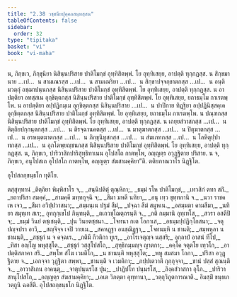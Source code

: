 ```yaml
---
title: "2.38 วชฺชนียปุคฺคลสนฺทสฺสน"
tableOfContents: false
sidebar:
  order: 32
type: "tipitaka"
basket: "vi"
book: "vi-maha"
---
```



<DynamicBreadcrumb />

<Division number="183" book="vi-maha">

<Paragraph number="797" book="vi-maha">
น, ภิกฺขเว, ภิกฺขุนิยา นิสินฺนปริสาย ปาติโมกฺขํ อุทฺทิสิตพฺพํ. โย อุทฺทิเสยฺย, อาปตฺติ ทุกฺกฏสฺส. น สิกฺขมานาย …เป…  น สามเณรสฺส …เป…  น สามเณริยา …เป…  น สิกฺขาปจฺจกฺขาตกสฺส …เป…  น อนฺติมวตฺถุํ อชฺฌาปนฺนกสฺส นิสินฺนปริสาย ปาติโมกฺขํ อุทฺทิสิตพฺพํ. โย อุทฺทิเสยฺย, อาปตฺติ ทุกฺกฏสฺส.
</Paragraph>

<Paragraph number="798" book="vi-maha">
น อาปตฺติยา อทสฺสเน อุกฺขิตฺตกสฺส นิสินฺนปริสาย ปาติโมกฺขํ อุทฺทิสิตพฺพํ. โย อุทฺทิเสยฺย, ยถาธมฺโม กาเรตพฺโพ. น อาปตฺติยา อปฺปฏิกมฺเม อุกฺขิตฺตกสฺส นิสินฺนปริสาย …เป…  น ปาปิกาย ทิฏฺฐิยา อปฺปฏินิสฺสคฺเค อุกฺขิตฺตกสฺส นิสินฺนปริสาย ปาติโมกฺขํ อุทฺทิสิตพฺพํ. โย อุทฺทิเสยฺย, ยถาธมฺโม กาเรตพฺโพ.
</Paragraph>

<Paragraph number="799" book="vi-maha">
น ปณฺฑกสฺส นิสินฺนปริสาย ปาติโมกฺขํ อุทฺทิสิตพฺพํ. โย อุทฺทิเสยฺย, อาปตฺติ ทุกฺกฏสฺส. น เถยฺยสํวาสกสฺส …เป…  น ติตฺถิยปกฺกนฺตกสฺส …เป…  น ติรจฺฉานคตสฺส …เป…  น มาตุฆาตกสฺส …เป…  น ปิตุฆาตกสฺส …เป…  น อรหนฺตฆาตกสฺส …เป…  น ภิกฺขุนิทูสกสฺส …เป…  น สํฆเภทกสฺส …เป…  น โลหิตุปฺปาทกสฺส …เป…  น อุภโตพฺยญฺชนกสฺส นิสินฺนปริสาย ปาติโมกฺขํ อุทฺทิสิตพฺพํ. โย อุทฺทิเสยฺย, อาปตฺติ ทุกฺกฏสฺส.
</Paragraph>

<Paragraph number="800" book="vi-maha">
น, ภิกฺขเว, ปาริวาสิกปาริสุทฺธิทาเนน อุโปสโถ กาตพฺโพ, อญฺญตฺร อวุฏฺฐิตาย ปริสาย. น จ, ภิกฺขเว, อนุโปสเถ อุโปสโถ กาตพฺโพ, อญฺญตฺร สํฆสามคฺคิยา”ติ.

</Paragraph>
</Division>

<Paragraph number="801" type="center" book="vi-maha">
ตติยภาณวาโร นิฏฺฐิโต.

  
อุโปสถกฺขนฺธโก ทุติโย.



</Paragraph>

<Paragraph number="802" type="center" book="vi-maha">
ตสฺสุทฺทานํ


</Paragraph>

<Paragraph number="803" type="verses" book="vi-maha">
_ติตฺถิยา พิมฺพิสาโร จ,_  
_สนฺนิปติตุํ ตุณฺหิกา;_  
_ธมฺมํ รโห ปาติโมกฺขํ,_  
_เทวสิกํ ตทา สกิํ._  

</Paragraph>

<Paragraph number="804" type="verses" book="vi-maha">
_ยถาปริสา สมคฺคํ,_  
_สามคฺคี มทฺทกุจฺฉิ จ;_  
_สีมา มหตี นทิยา,_  
_อนุ เทฺว ขุทฺทกานิ จ._  

</Paragraph>

<Paragraph number="805" type="verses" book="vi-maha">
_นวา ราชคเห เจว,_  
_สีมา อวิปฺปวาสนา;_  
_สมฺมนฺเน ปฐมํ สีมํ,_  
_ปจฺฉา สีมํ สมูหเน._  

</Paragraph>

<Paragraph number="806" type="verses" book="vi-maha">
_อสมฺมตา คามสีมา,_  
_นทิยา สมุทฺเท สเร;_  
อุทกุกฺเขโป ภินฺทนฺติ,_  
_ตเถวชฺโฌตฺถรนฺติ จ._  

</Paragraph>

<Paragraph number="807" type="verses" book="vi-maha">
_กติ กมฺมานิ อุทฺเทโส,_  
_สวรา อสตีปิ จ;_  
_ธมฺมํ วินยํ ตชฺเชนฺติ,_  
_ปุน วินยตชฺชนา._  

</Paragraph>

<Paragraph number="808" type="verses" book="vi-maha">
_โจทนา กเต โอกาเส,_  
_อธมฺมปฺปฏิกฺโกสนา;_  
_จตุปญฺจปรา อาวิ,_  
_สญฺจิจฺจ เจปิ วายเม._  

</Paragraph>

<Paragraph number="809" type="verses" book="vi-maha">
_สคหฏฺฐา อนชฺฌิฏฺฐา,_  
_โจทนมฺหิ น ชานติ;_  
_สมฺพหุลา น ชานนฺติ,_  
_สชฺชุกํ น จ คจฺฉเร._  

</Paragraph>

<Paragraph number="810" type="verses" book="vi-maha">
_กติมี กีวติกา ทูเร,_  
_อาโรเจตุญฺจ นสฺสริ;_  
อุกฺลาปํ อาสนํ ทีโป,_  
_ทิสา อญฺโญ พหุสฺสุโต._  

</Paragraph>

<Paragraph number="811" type="verses" book="vi-maha">
_สชฺชุกํ วสฺสุโปสโถ,_  
_สุทฺธิกมฺมญฺจ ญาตกา;_  
_คคฺโค จตุตโย เทฺวโก,_  
_อาปตฺติสภาคา สริ._  

</Paragraph>

<Paragraph number="812" type="verses" book="vi-maha">
_สพฺโพ สํโฆ เวมติโก,_  
_น ชานนฺติ พหุสฺสุโต;_  
_พหู สมสมา โถกา,_  
_ปริสา อวุฏฺฐิตาย จ._  

</Paragraph>

<Paragraph number="813" type="verses" book="vi-maha">
_เอกจฺจา วุฏฺฐิตา สพฺพา,_  
_ชานนฺติ จ เวมติกา;_  
_กปฺปเตวาติ กุกฺกุจฺจา,_  
_ชานํ ปสฺสํ สุณนฺติ จ._  

</Paragraph>

<Paragraph number="814" type="verses" book="vi-maha">
_อาวาสิเกน อาคนฺตุ,_  
_จาตุปนฺนรโส ปุน;_  
_ปาฏิปโท ปนฺนรโส,_  
_ลิงฺคสํวาสกา อุโภ._  

</Paragraph>

<Paragraph number="815" type="verses" book="vi-maha">
_ปาริวาสานุโปสโถ,_  
_อญฺญตฺร สํฆสามคฺคิยา;_  
_เอเต วิภตฺตา อุทฺทานา,_  
_วตฺถุวิภูตการณาติ._  


</Paragraph>

<Paragraph number="816" type="center" book="vi-maha">
อิมสฺมิํ ขนฺธเก วตฺถูนิ ฉอสีติ.



</Paragraph>

<Paragraph number="817" type="center" book="vi-maha">
อุโปสถกฺขนฺธโก นิฏฺฐิโต.
</Paragraph>
